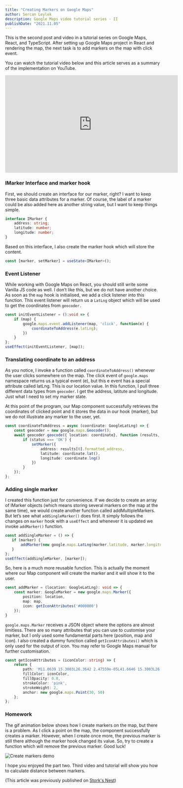 ```yaml
---
title: "Creating Markers on Google Maps"
author: Sercan Leylek
description: Google Maps video tutorial series - II
publishDate: "2021.11.05"
---
```


<Ingress>
    This is the second post and video in a tutorial series on Google Maps, React, and TypeScript. After setting up Google Maps project in
    React and rendering the map, the next task is to add markers on the map with click event.
</Ingress>

You can watch the tutorial video below and this article serves as a summary of the implementation on YouTube.

<iframe width="560" height="315" src="https://www.youtube.com/embed/Id2NtV3TcMQ" title="YouTube video player" frameborder="0" allow="accelerometer; autoplay; clipboard-write; encrypted-media; gyroscope; picture-in-picture" allowfullscreen></iframe>

### IMarker Interface and marker hook

First, we should create an interface for our marker, right? I want to keep three basic data attributes for a marker.
Of course, the label of a marker could be also added here as another string value, but I want to keep things simple.

```typescript
interface IMarker {
    address: string;
    latitude: number;
    longitude: number;
}
```

Based on this interface, I also create the marker hook which will store the content.

```typescript
const [marker, setMarker] = useState<IMarker>();
```

### Event Listener

While working with Google Maps on React, you should still write some Vanilla JS code as well. I don’t like this, but we do not have another choice.
As soon as the `map` hook is initialised, we add a click listener into this function.
This event listener will return us a `LatLng` object which will be used to get the coordinates from `geocoder.`

```typescript
const initEventListener = ():void => {
    if (map) {
        google.maps.event.addListener(map, 'click', function(e) {
            coordinateToAddress(e.latLng);
        })
    }
};
useEffect(initEventListener, [map]);
```

### Translating coordinate to an address

As you notice, I invoke a function called `coordinateToAddress()` whenever the user clicks somewhere on the map.
The click event of `google.maps` namespace returns us a typical event (e), but this e event has a special attribute called latLng.
This is our location value. In this function, I pull three different data types from `geocoder`. I get the address, latitute and longitude.
Just what I need to set my marker state.

At this point of the program, our Map component successfully retrieves the coordinates of clicked point and
it stores the data in our hook (marker), but we do not illustrate any marker to the user, yet.

```typescript
const coordinateToAddress = async (coordinate: GoogleLatLng) => {
    const geocoder = new google.maps.Geocoder();
    await geocoder.geocode({ location: coordinate}, function (results, status) {
        if (status === 'OK') {
            setMarker({
                address: results[0].formatted_address,
                latitude: coordinate.lat(),
                longitude: coordinate.lng()
            })
        }
    });
};
```


### Adding single marker

I created this function just for convenience. If we decide to create an array of IMarker objects
(which means storing several markers on the map at the same time), we would create another function called addMultipleMarkers.
But let’s see what `addSingleMarker()` does first. It simply follows the changes on `marker` hook with a `useEffect` and
whenever it is updated we invoke `addMarker()` function.

```typescript
const addSingleMarker = () => {
   if (marker) {
       addMarker(new google.maps.LatLng(marker.latitude, marker.longitude));
   }
};
useEffect(addSingleMarker, [marker]);
```

So, here is a much more reusable function. This is actually the moment where our Map component will create the marker and it will show it to the user.

```typescript
const addMarker = (location: GoogleLatLng): void => {
    const marker: GoogleMarker = new google.maps.Marker({
        position: location,
        map: map,
        icon: getIconAttributes('#000000')
    });
}
```

`google.maps.Marker` receives a JSON object where the options are almost limitless.
There are so many attributes that you can use to customise your marker, but I only used some fundamental parts here (position, map and icon).
I also created a dummy function called `getIconAttributes()` which is only used for the output of icon.
You may refer to Google Maps manual for further customisation.

```typescript
const getIconAttributes = (iconColor: string) => {
    return {
        path: 'M11.0639 15.3003L26.3642 2.47559e-05L41.6646 15.3003L26.3638 51.3639L11.0639 15.3003 M22,17.5a4.5,4.5 0 1,0 9,0a4.5,4.5 0 1,0 -9,0Z',
        fillColor: iconColor,
        fillOpacity: 0.8,
        strokeColor: 'pink',
        strokeWeight: 2,
        anchor: new google.maps.Point(30, 50)
    };
};
```

### Homework

The gif animation below shows how I create markers on the map, but there is a problem.
As I click a point on the map, the component successfully creates a marker.
However, when I create once more, the previous marker is still there although the marker hook changed its value.
So, try to create a function which will remove the previous marker. Good luck!

![Create markers demo](/assets/blog/google-maps-create-marker-example-typescript.gif)

I hope you enjoyed the part two. Third video and tutorial will show you how to calculate distance between markers.

(This article was previously published on [Stork's Nest](https://storksnestblog.wordpress.com/2020/10/27/creating-markers-on-google-maps-with-react-typescript/))